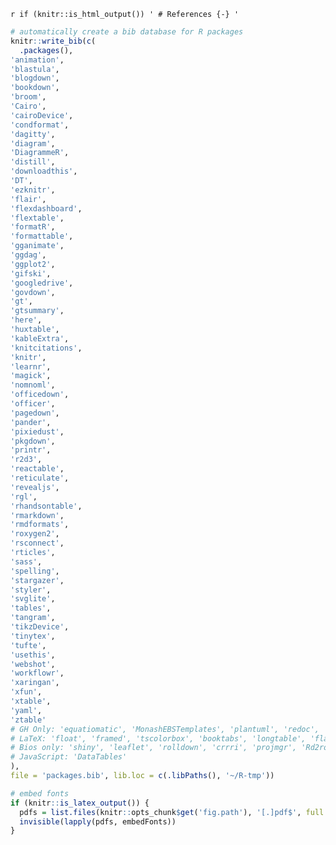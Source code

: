 \backmatter

`r if (knitr::is_html_output()) '
# References {-}
'`

```r
# automatically create a bib database for R packages
knitr::write_bib(c(
  .packages(), 
'animation',
'blastula',
'blogdown',
'bookdown',
'broom',
'Cairo',
'cairoDevice',
'condformat',
'dagitty',
'diagram',
'DiagrammeR',
'distill',
'downloadthis',
'DT',
'ezknitr',
'flair',
'flexdashboard',
'flextable',
'formatR',
'formattable',
'gganimate',
'ggdag',
'ggplot2',
'gifski',
'googledrive',
'govdown',
'gt',
'gtsummary',
'here',
'huxtable',
'kableExtra',
'knitcitations',
'knitr',
'learnr',
'magick',
'nomnoml',
'officedown',
'officer',
'pagedown',
'pander',
'pixiedust',
'pkgdown',
'printr',
'r2d3',
'reactable',
'reticulate',
'revealjs',
'rgl',
'rhandsontable',
'rmarkdown',
'rmdformats',
'roxygen2',
'rsconnect',
'rticles',
'sass',
'spelling',
'stargazer',
'styler',
'svglite',
'tables',
'tangram',
'tikzDevice',
'tinytex',
'tufte',
'usethis',
'webshot',
'workflowr',
'xaringan',
'xfun',
'xtable',
'yaml',
'ztable'
# GH Only: 'equatiomatic', 'MonashEBSTemplates', 'plantuml', 'redoc', 'Statamarkdown', 'rmdrive'
# LaTeX: 'float', 'framed', 'tscolorbox', 'booktabs', 'longtable', 'flafter', 'subfig', 'fancyhdr', 'xcolor', 'listings', 'titling', 'animate'
# Bios only: 'shiny', 'leaflet', 'rolldown', 'crrri', 'projmgr', 'Rd2roxyen', 'servr', 'highr', 'mime', 'testit', 'fun', 'tufte'
# JavaScript: 'DataTables'
), 
file = 'packages.bib', lib.loc = c(.libPaths(), '~/R-tmp'))

# embed fonts
if (knitr::is_latex_output()) {
  pdfs = list.files(knitr::opts_chunk$get('fig.path'), '[.]pdf$', full.names = TRUE)
  invisible(lapply(pdfs, embedFonts))
}
```
